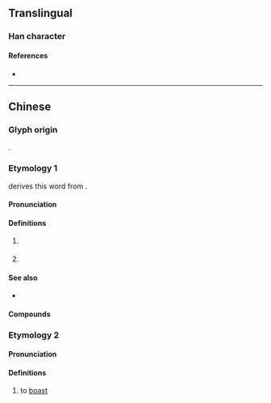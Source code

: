 {{character info}}
==Translingual==

===Han character===
{{Han char|rn=30|rad=口|as=18|asc=17|sn=21|snc=20|four=|canj=RTOX|ids=⿰口舊}}

====References====
* {{Han ref|kx=0214.280|hdz=10705.150|uh=56BF|ud=22207}}

----

==Chinese==

===Glyph origin===
{{Han compound|口|舊|ls=psc|c1=s|c2=p|t1=mouth; vernacular}}.

===Etymology 1===
{{zh-forms|ns=𫩥|alt=舊,䊆,倃}}

{{zh-ref|Bai (1980)}} derives this word from {{ltc-l|䊆}}.

{{etystub|zh}}

====Pronunciation====
{{zh-pron
|c=gau6
|c-t=gau5
|cat=cls
}}

====Definitions====
{{zh-hanzi}}

# {{lb|zh|Cantonese}} {{zh-classifier|pieces or chunks|cat=y}}
#: {{zh-x|一 嚿 泥|a '''clod''' of earth|C}}
#: {{zh-x|呢{nei1} 嚿 肉|this '''piece''' of meat|C}}
# {{lb|zh|Cantonese|colloquial}} {{zh-classifier|money|t=[[hundred]] [[dollar]]s/[[yuan]]}}
#: {{zh-x|三 嚿 水|three '''hundred bucks'''|C}}
#: {{zh-x|呢{nei1}度 食 餐 晏 都 要 幾 嚿 㗎。|Lunch costs a few '''hundred''' here.|C}}

====See also====
* {{zh-l|塊}}

====Compounds====
{{zh-der|大嚿衰}}

===Etymology 2===
{{zh-forms|alt=𫩥-nonstandard simplified}}
{{rfe|zh|正字通 says it's the same as [[嚄]]}}

====Pronunciation====
{{zh-pron
|m=huò
|cat=v
}}

====Definitions====
{{zh-hanzi}}

# {{zh-hg}} to [[boast]]